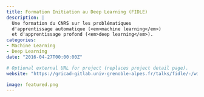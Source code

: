 ```yaml
---
title: Formation Initiation au Deep Learning (FIDLE)
description: |
  Une formation du CNRS sur les problématiques
  d'apprentissage automatique (<em>machine learning</em>)
  et d'apprentissage profond (<em>deep learning</em>).
categories:
- Machine Learning
- Deep Learning
date: "2016-04-27T00:00:00Z"

# Optional external URL for project (replaces project detail page).
website: "https://gricad-gitlab.univ-grenoble-alpes.fr/talks/fidle/-/wikis/home"

image: featured.png
---
```


